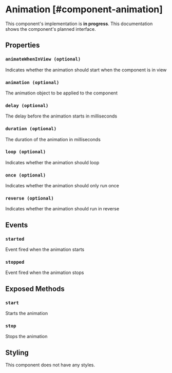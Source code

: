 
# Animation [#component-animation]

<Callout type="warning" emoji="📔">This component's implementation is **in progress**. This documentation shows the component's planned interface.</Callout>





## Properties

### `animateWhenInView (optional)`

Indicates whether the animation should start when the component is in view

### `animation (optional)`

The animation object to be applied to the component

### `delay (optional)`

The delay before the animation starts in milliseconds

### `duration (optional)`

The duration of the animation in milliseconds

### `loop (optional)`

Indicates whether the animation should loop

### `once (optional)`

Indicates whether the animation should only run once

### `reverse (optional)`

Indicates whether the animation should run in reverse

## Events

### `started`

Event fired when the animation starts

### `stopped`

Event fired when the animation stops

## Exposed Methods

### `start`

Starts the animation

### `stop`

Stops the animation

## Styling

This component does not have any styles.
